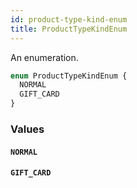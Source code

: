 ```yaml
---
id: product-type-kind-enum
title: ProductTypeKindEnum
---
```



An enumeration.

```graphql
enum ProductTypeKindEnum {
  NORMAL
  GIFT_CARD
}
```


### Values

#### `NORMAL` 




#### `GIFT_CARD` 






